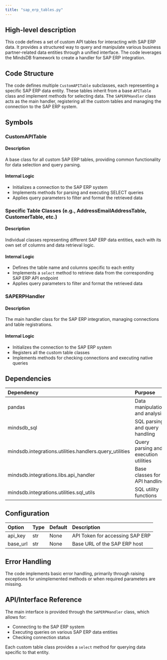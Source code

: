 ```yaml
---
title: "sap_erp_tables.py"
---
```


## High-level description
This code defines a set of custom API tables for interacting with SAP ERP data. It provides a structured way to query and manipulate various business partner-related data entities through a unified interface. The code leverages the MindsDB framework to create a handler for SAP ERP integration.

## Code Structure
The code defines multiple `CustomAPITable` subclasses, each representing a specific SAP ERP data entity. These tables inherit from a base `APITable` class and implement methods for selecting data. The `SAPERPHandler` class acts as the main handler, registering all the custom tables and managing the connection to the SAP ERP system.

## Symbols

### CustomAPITable
#### Description
A base class for all custom SAP ERP tables, providing common functionality for data selection and query parsing.

#### Internal Logic
- Initializes a connection to the SAP ERP system
- Implements methods for parsing and executing SELECT queries
- Applies query parameters to filter and format the retrieved data

### Specific Table Classes (e.g., AddressEmailAddressTable, CustomerTable, etc.)
#### Description
Individual classes representing different SAP ERP data entities, each with its own set of columns and data retrieval logic.

#### Internal Logic
- Defines the table name and columns specific to each entity
- Implements a `select` method to retrieve data from the corresponding SAP ERP API endpoint
- Applies query parameters to filter and format the retrieved data

### SAPERPHandler
#### Description
The main handler class for the SAP ERP integration, managing connections and table registrations.

#### Internal Logic
- Initializes the connection to the SAP ERP system
- Registers all the custom table classes
- Implements methods for checking connections and executing native queries

## Dependencies
| Dependency | Purpose |
|:-----------|:--------|
| pandas | Data manipulation and analysis |
| mindsdb_sql | SQL parsing and query handling |
| mindsdb.integrations.utilities.handlers.query_utilities | Query parsing and execution utilities |
| mindsdb.integrations.libs.api_handler | Base classes for API handling |
| mindsdb.integrations.utilities.sql_utils | SQL utility functions |

## Configuration
| Option | Type | Default | Description |
|:-------|:-----|:--------|:------------|
| api_key | str | None | API Token for accessing SAP ERP |
| base_url | str | None | Base URL of the SAP ERP host |

## Error Handling
The code implements basic error handling, primarily through raising exceptions for unimplemented methods or when required parameters are missing.

## API/Interface Reference
The main interface is provided through the `SAPERPHandler` class, which allows for:
- Connecting to the SAP ERP system
- Executing queries on various SAP ERP data entities
- Checking connection status

Each custom table class provides a `select` method for querying data specific to that entity.